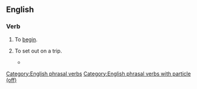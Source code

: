 ==English==

===Verb===
{{head|en|verb|see inflection at {{m|en|start}}}}

# To [[begin]].
#: {{ux|en|She '''started off''' with a lullaby.}}
# To set out on a trip.
#: {{ux|en|They '''started off''' on horseback.}}
#* {{quote-book|lang=en|year=1898|author={{w|Winston Churchill (novelist)|Winston Churchill}}
|title={{w|The Celebrity}}|chapter=8
|passage=I corralled the judge, and we '''started off''' across the fields, in no very mild state of fear of that gentleman's wife, whose vigilance was seldom relaxed. And thus we came by a circuitous route to Mohair, the judge occupied by his own guilty thoughts, and I by others not less disturbing.}}

[[Category:English phrasal verbs]]
[[Category:English phrasal verbs with particle (off)]]